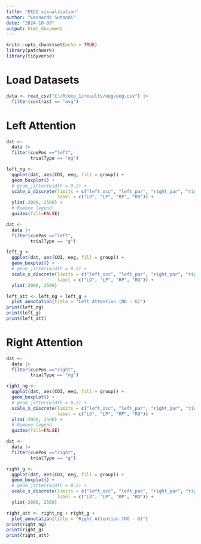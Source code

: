 ---
title: "EEG2_visualisation"
author: "Leonardo Sutandi"
date: "2024-10-09"
output: html_document
---

```{r setup, include=FALSE}
knitr::opts_chunk$set(echo = TRUE)
library(patchwork)
library(tidyverse)
```

# Load Datasets

```{r, warning=F, echo=F, message=F}

data <- read_csv("C:/R/exp_1/results/eeg/eeg.csv") |> 
  filter(contrast == "avg")

```

# Left Attention
```{r}
dat <- 
  data |> 
  filter(cuePos =="left",
         trialType == "ng")

left_ng <-
  ggplot(dat, aes(COI, eeg, fill = group)) + 
  geom_boxplot() +
  # geom_jitter(width = 0.2) +
  scale_x_discrete(limits = c("left_occ", "left_par", "right_par", "right_occ"),
                   label = c("LO", "LP", "RP", "RO")) +
  ylim(-2000, 2500) +
  # Remove legend
  guides(fill=FALSE)

dat <- 
  data |> 
  filter(cuePos =="left",
         trialType == "g")

left_g <-
  ggplot(dat, aes(COI, eeg, fill = group)) + 
  geom_boxplot() +
  # geom_jitter(width = 0.2) +
  scale_x_discrete(limits = c("left_occ", "left_par", "right_par", "right_occ"),
                   label = c("LO", "LP", "RP", "RO")) +
  ylim(-2000, 2500) 

left_att <- left_ng + left_g + 
  plot_annotation(title = "Left Attention (NG - G)")
print(left_ng)
print(left_g)
print(left_att)
```

# Right Attention
```{r}
dat <- 
  data |> 
  filter(cuePos =="right",
         trialType == "ng")

right_ng <-
  ggplot(dat, aes(COI, eeg, fill = group)) + 
  geom_boxplot() +
  # geom_jitter(width = 0.2) +
  scale_x_discrete(limits = c("left_occ", "left_par", "right_par", "right_occ"),
                   label = c("LO", "LP", "RP", "RO")) +
  ylim(-2000, 2500) +
  # Remove legend
  guides(fill=FALSE)

dat <- 
  data |> 
  filter(cuePos =="right",
         trialType == "g")

right_g <-
  ggplot(dat, aes(COI, eeg, fill = group)) + 
  geom_boxplot() +
  # geom_jitter(width = 0.2) +
  scale_x_discrete(limits = c("left_occ", "left_par", "right_par", "right_occ"),
                   label = c("LO", "LP", "RP", "RO")) +
  ylim(-2000, 2500) 

right_att <- right_ng + right_g + 
  plot_annotation(title = "Right Attention (NG - G)")
print(right_ng)
print(right_g)
print(right_att)
```
































